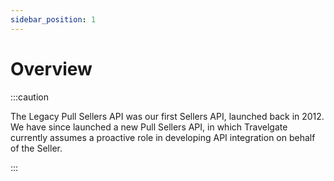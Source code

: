 ```yaml
---
sidebar_position: 1
---
```


# Overview

:::caution

The Legacy Pull Sellers API was our first Sellers API, launched back in 2012. We have since launched a new Pull Sellers API, in which Travelgate currently assumes a proactive role in developing API integration on behalf of the Seller.

:::